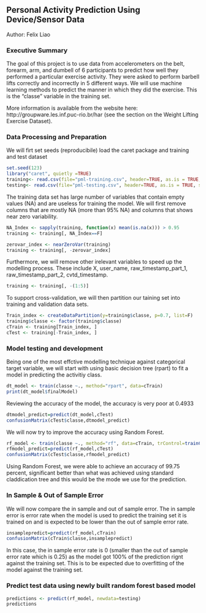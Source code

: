 
## Personal Activity Prediction Using Device/Sensor Data

Author: Felix Liao

### Executive Summary

The goal of this project is to use data from accelerometers on the belt, forearm, arm, and dumbell of 6 participants to predict how well they performed a particular exercise activity. They were asked to perform barbell lifts correctly and incorrectly in 5 different ways. We will use machine learning methods to predict the manner in which they did the exercise. This is the "classe" variable in the training set.

More information is available from the website here: http://groupware.les.inf.puc-rio.br/har (see the section on the Weight Lifting Exercise Dataset). 

### Data Processing and Preparation

We will firt set seeds (reproducibile) load the caret package and training and test dataset

```r
set.seed(123)
library("caret", quietly =TRUE)
training<- read.csv(file="pml-training.csv", header=TRUE, as.is = TRUE, stringsAsFactors = FALSE)
testing<- read.csv(file="pml-testing.csv", header=TRUE, as.is = TRUE, stringsAsFactors = FALSE)
```

The training data set has large number of variables that contain empty values (NA) and are useless for training the model. We will first remove columns that are mostly NA (more than 95% NA) and columns that shows near zero variability.

```r
NA_Index <- sapply(training, function(x) mean(is.na(x))) > 0.95
training <- training[, NA_Index==F]

zerovar_index <- nearZeroVar(training)
training <- training[, -zerovar_index]
```

Furthermore, we will remove other irelevant variables to speed up the modelling process. These include X, user_name, raw_timestamp_part_1, raw_timestamp_part_2, cvtd_timestamp.

```r
training <- training[, -(1:5)]
```

To support cross-validation, we will then partition our taining set into training and validation data sets.

```r
Train_index <- createDataPartition(y=training$classe, p=0.7, list=F)
training$classe <- factor(training$classe)
cTrain <- training[Train_index, ]
cTest <- training[-Train_index, ]
```

### Model testing and development

Being one of the most effctive modelling technique against categorical target variable, we will start with using basic decision tree (rpart) to fit a model in predicting the activitiy class.

```r
dt_model <- train(classe ~., method="rpart", data=cTrain)
print(dt_model$finalModel)
```

Reviewing the accuracy of the model, the accuracy is very poor at 0.4933
```r
dtmodel_predict=predict(dt_model,cTest)
confusionMatrix(cTest$classe,dtmodel_predict)
```
We will now try to improve the accuracy using Random Forest.

```r
rf_model <- train(classe ~., method="rf", data=cTrain, trControl=trainControl(method='cv'), number=3)
rfmodel_predict=predict(rf_model,cTest)
confusionMatrix(cTest$classe,rfmodel_predict)
```
Using Random Forest, we were able to achieve an accuracy of 99.75 percent, significant better than what was achieved using standard claddication tree and this would be the mode we use for the prediction.

### In Sample & Out of Sample Error

We will now compare the in sample and out of sample error. The in sample error is error rate when the model is used to predict the training set it is trained on and is expected to be lower than the out of sample error rate.

```r
insamplepredict=predict(rf_model,cTrain)
confusionMatrix(cTrain$classe,insamplepredict)
```

In this case, the in sample error rate is 0 (smaller than the out of sample error rate which is 0.25) as the model got 100% of the prediction rignt against the training set. This is to be expected due to overfitting of the model against the training set.

### Predict test data using newly built random forest based model

```r
predictions <- predict(rf_model, newdata=testing)
predictions
```




